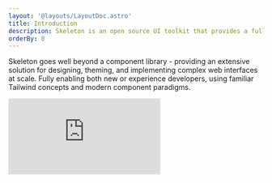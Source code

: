 ```yaml
---
layout: '@layouts/LayoutDoc.astro'
title: Introduction
description: Skeleton is an open source UI toolkit that provides a full design system, robust theme system, and customizable components for your favorite UI frameworks.
orderBy: 0
---
```



<p class="type-scale-5">Skeleton goes well beyond a component library - providing an extensive solution for designing, theming, and implementing complex web interfaces at scale. Fully enabling both new or experience developers, using familiar Tailwind concepts and modern component paradigms.</p>

<iframe
	class="w-full aspect-video rounded-container overflow-hidden"
	src="https://www.youtube.com/embed/tHzVyChDuyo"
	title="YouTube video player"
	frameborder="0"
	allow="accelerometer; autoplay; clipboard-write; encrypted-media; gyroscope; picture-in-picture"
	allowfullscreen
/>

## Why Skeleton

### Design System

At its core, a design system is a set of building blocks that standarizes the look and feel of your products and user experiences. This offers uniform language and a structured framework to support you and your team. A good design system can greatly reduce the amount of time spent recreating elements and redefining patterns while building products and user interfaces at scale.

### Figma UI Kit

Skeleton provides access to a powerful [Figma UI Kit](/docs/figma) to assist designers in drafting a visual concept of your upcoming projects.

### Tailwind++

Skeleton fully embraces [Tailwind](https://tailwindcss.com/) and its powerful utility-based approach to styling, built around the [Atomic Design Methodology](https://atomicdesign.bradfrost.com/chapter-2/), while also extending the capabilities in really meaningful ways, including not only themes but comprehensive systems for colors, typography, spacing, and more.

### Theme System

Skeleton provides best in class support for themes and styling, including a full set of fully curated themes built-in, as well as a powerful but easy to use [theme generator](https://themes.skeleton.dev/) for creating new themes that fully adhere to your unique branding and design.

### Framework Agnostic

Skeleton's best features are fully framework agnostic, requiring only a single dependency - Tailwind. This provides the full design system, themes, and more for nearly any web-based application.

### Components

Skeleton also provides a suite of powerful UI components that full adapt to your theme stytem, providing complex functionality and handling local state management. We currently provide support for React and Svelte, with plans to expand to all popular UI frameworks in the future.

---

## Open Source

Skeleton is [free and open-source software (FOSS)](https://github.com/skeletonlabs/skeleton) provided under the [MIT License](https://github.com/skeletonlabs/skeleton?tab=MIT-1-ov-file#readme).

### The Community

Skeleton has a thriving community of users and contributors. Available on both [GitHub](https://github.com/skeletonlabs/skeleton) and [Discord](https://discord.gg/EXqV7W8MtY).

### Updates

Skeleton has maintained a set release cadence for its entire lifecycle, providing new updates every two weeks. [See our changelog](https://github.com/skeletonlabs/skeleton/blob/dev/packages/skeleton/CHANGELOG.md) to see what's been added recently.

### Contributing

If you're interesting in helping, please see see our [Contribution Guidelines](/resources/contribute).

---

## Get Started

Ready to get started? Check out our comprehensive [installation guides](/docs/installation) or start [learning the fundamentals](/docs/fundamentals).